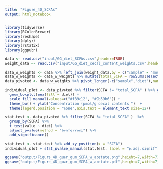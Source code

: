 ```yaml
---
title: "Figure_4D_SCFAs"
output: html_notebook
---
```



```r
library(tidyverse)
library(RColorBrewer)
library(reshape)
library(dplyr)
library(rstatix)
library(ggpubr)
```

```r
data <- read.csv("input/GG_diet_SCFAs.csv",header=TRUE)
weight_data <- read.csv("input/GG_diet_cecal_content_weights.csv",header=TRUE)

data_w_weights <- data %>% left_join(weight_data,by = c("sample" = "mouse")) %>% mutate_at(vars(-sample,-diet,-weight), funs(. / weight * 1000)) %>% select(-weight)
data_w_weights <- data_w_weights %>% mutate(total_SCFA = rowSums(select(.,-sample,-diet)))
data_pivoted <- data_w_weights %>% pivot_longer(-c("sample","diet"),names_to = "SCFA")

individual_plot <- data_pivoted %>% filter(SCFA != "total_SCFA" ) %>% ggplot(aes(x = SCFA, y = value)) + 
  geom_boxplot(aes(fill = diet)) +
  scale_fill_manual(values=c("#f39c12", "#9b59b6")) + 
  theme_bw() + ylab("Concentration (μmol/g cecal contents)")  +
  theme(legend.position = "none",axis.text = element_text(size=12))

stat.test <- data_pivoted %>% filter(SCFA != "total_SCFA" )  %>%
  group_by(SCFA) %>%
  t_test(value ~ diet) %>%
  adjust_pvalue(method = "bonferroni") %>%
  add_significance()

stat.test <- stat.test %>% add_xy_position(x = "SCFA")
individual_plot + stat_pvalue_manual(stat.test, label = "p.adj.signif")

ggsave("output/Figure_4D_guar_gum_SCFA_w_acetate.png",height=7,width=7)
ggsave("output/Figure_4D_guar_gum_SCFA_w_acetate.pdf",height=7,width=7)
```



